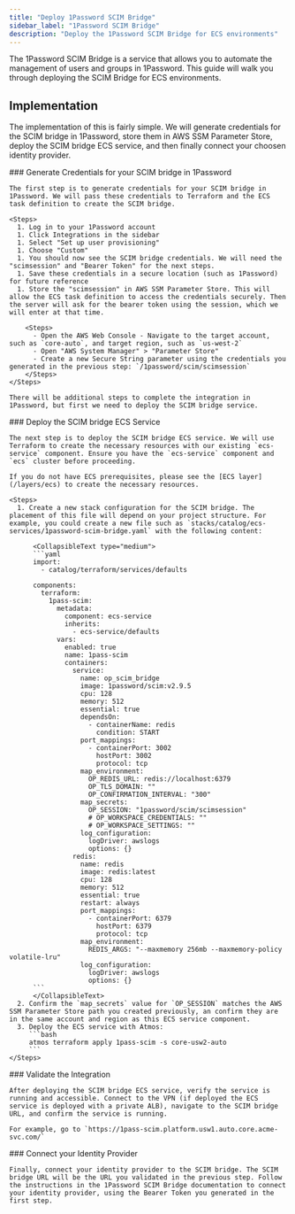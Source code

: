 ```yaml
---
title: "Deploy 1Password SCIM Bridge"
sidebar_label: "1Password SCIM Bridge"
description: "Deploy the 1Password SCIM Bridge for ECS environments"
---
```



<Intro>
  The 1Password SCIM Bridge is a service that allows you to automate the management of users and groups in 1Password. This guide will walk you through deploying the SCIM Bridge for ECS environments.
</Intro>

## Implementation

The implementation of this is fairly simple. We will generate credentials for the SCIM bridge in 1Password, store them in AWS SSM Parameter Store, deploy the SCIM bridge ECS service, and then finally connect your choosen identity provider.

<Steps>
  <Step>
    ### <StepNumber/> Generate Credentials for your SCIM bridge in 1Password

    The first step is to generate credentials for your SCIM bridge in 1Password. We will pass these credentials to Terraform and the ECS task definition to create the SCIM bridge.

    <Steps>
      1. Log in to your 1Password account
      1. Click Integrations in the sidebar
      1. Select "Set up user provisioning"
      1. Choose "Custom"
      1. You should now see the SCIM bridge credentials. We will need the "scimsession" and "Bearer Token" for the next steps.
      1. Save these credentials in a secure location (such as 1Password) for future reference
      1. Store the "scimsession" in AWS SSM Parameter Store. This will allow the ECS task definition to access the credentials securely. Then the server will ask for the bearer token using the session, which we will enter at that time.

        <Steps>
          - Open the AWS Web Console - Navigate to the target account, such as `core-auto`, and target region, such as `us-west-2`
          - Open "AWS System Manager" > "Parameter Store"
          - Create a new Secure String parameter using the credentials you generated in the previous step: `/1password/scim/scimsession`
        </Steps>
    </Steps>

    There will be additional steps to complete the integration in 1Password, but first we need to deploy the SCIM bridge service.
  </Step>

  <Step>
    ### <StepNumber /> Deploy the SCIM bridge ECS Service

    The next step is to deploy the SCIM bridge ECS service. We will use Terraform to create the necessary resources with our existing `ecs-service` component. Ensure you have the `ecs-service` component and `ecs` cluster before proceeding.

    If you do not have ECS prerequisites, please see the [ECS layer](/layers/ecs) to create the necessary resources.

    <Steps>
      1. Create a new stack configuration for the SCIM bridge. The placement of this file will depend on your project structure. For example, you could create a new file such as `stacks/catalog/ecs-services/1password-scim-bridge.yaml` with the following content:

          <CollapsibleText type="medium">
          ```yaml
          import:
            - catalog/terraform/services/defaults

          components:
            terraform:
              1pass-scim:
                metadata:
                  component: ecs-service
                  inherits:
                    - ecs-service/defaults
                vars:
                  enabled: true
                  name: 1pass-scim
                  containers:
                    service:
                      name: op_scim_bridge
                      image: 1password/scim:v2.9.5
                      cpu: 128
                      memory: 512
                      essential: true
                      dependsOn:
                        - containerName: redis
                          condition: START
                      port_mappings:
                        - containerPort: 3002
                          hostPort: 3002
                          protocol: tcp
                      map_environment:
                        OP_REDIS_URL: redis://localhost:6379
                        OP_TLS_DOMAIN: ""
                        OP_CONFIRMATION_INTERVAL: "300"
                      map_secrets:
                        OP_SESSION: "1password/scim/scimsession"
                        # OP_WORKSPACE_CREDENTIALS: ""
                        # OP_WORKSPACE_SETTINGS: ""
                      log_configuration:
                        logDriver: awslogs
                        options: {}
                    redis:
                      name: redis
                      image: redis:latest
                      cpu: 128
                      memory: 512
                      essential: true
                      restart: always
                      port_mappings:
                        - containerPort: 6379
                          hostPort: 6379
                          protocol: tcp
                      map_environment:
                        REDIS_ARGS: "--maxmemory 256mb --maxmemory-policy volatile-lru"
                      log_configuration:
                        logDriver: awslogs
                        options: {}
          ```
          </CollapsibleText>
      2. Confirm the `map_secrets` value for `OP_SESSION` matches the AWS SSM Parameter Store path you created previously, an confirm they are in the same account and region as this ECS service component.
      3. Deploy the ECS service with Atmos:
         ```bash
         atmos terraform apply 1pass-scim -s core-usw2-auto
         ```
    </Steps>
  </Step>

  <Step>
    ### <StepNumber/> Validate the Integration

    After deploying the SCIM bridge ECS service, verify the service is running and accessible. Connect to the VPN (if deployed the ECS service is deployed with a private ALB), navigate to the SCIM bridge URL, and confirm the service is running.

    For example, go to `https://1pass-scim.platform.usw1.auto.core.acme-svc.com/`
  </Step>

  <Step>
    ### <StepNumber/> Connect your Identity Provider

    Finally, connect your identity provider to the SCIM bridge. The SCIM bridge URL will be the URL you validated in the previous step. Follow the instructions in the 1Password SCIM Bridge documentation to connect your identity provider, using the Bearer Token you generated in the first step.

  </Step>

</Steps>

